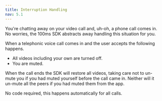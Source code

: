 ---
title: Interruption Handling
nav: 5.1
---

You're chatting away on your video call and, uh-oh, a phone call comes in. No worries, the 100ms SDK abstracts away handling this situation for you.

When a telephonic voice call comes in and the user accepts the following happens.

-   All videos including your own are turned off.
-   You are muted.

When the call ends the SDK will restore all videos, taking care not to un-mute you if you had muted yourself before the call came in. Neither will it un-mute all the peers if you had muted them from the app.

No code required, this happens automatically for all calls.
